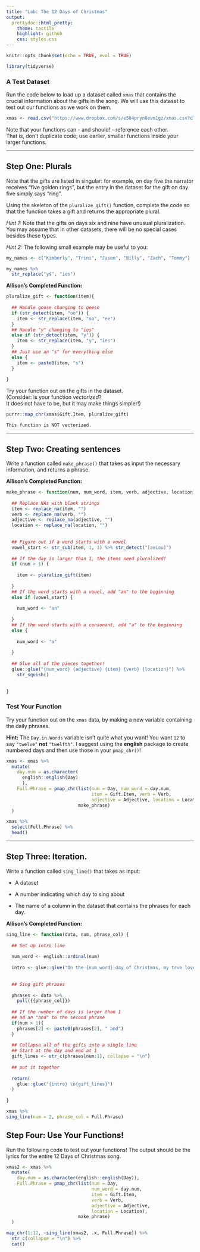 ```yaml
---
title: "Lab: The 12 Days of Christmas"
output:
  prettydoc::html_pretty:
    theme: tactile
    highlight: github
    css: styles.css
---
```


```r
knitr::opts_chunk$set(echo = TRUE, eval = TRUE)

library(tidyverse)
```

### A Test Dataset

Run the code below to load up a dataset called `xmas` that contains the crucial 
information about the gifts in the song. We will use this dataset to test out
our functions as we work on them.

```r
xmas <- read.csv("https://www.dropbox.com/s/e584pryn8evm1gz/xmas.csv?dl=1")
```

Note that your functions can - and should! - reference each other.  
That is, don't duplicate code; use earlier, smaller functions inside your larger 
functions.

---


## Step One:  Plurals

Note that the gifts are listed in singular: for example, on day five the
narrator receives "five golden rings", but the entry in the dataset for the gift
on day five simply says "ring".  

Using the skeleton of the `pluralize_gift()` function, complete the code so that 
the function takes a gift and returns the appropriate plural. 

*Hint 1:* Note that the gifts on days six and nine have unusual pluralization.
You may assume that in other datasets, there will be no special cases besides
these types.

*Hint 2:*  The following small example may be useful to you:

```r
my_names <- c("Kimberly", "Trini", "Jason", "Billy", "Zach", "Tommy")

my_names %>% 
  str_replace("y$", "ies")
```


**Allison's Completed Function:** 

```r
pluralize_gift <- function(item){
  
  ## Handle goose changing to geese
  if (str_detect(item, "oo")) {
    item <- str_replace(item, "oo", "ee")
  } 
  ## Handle "y" changing to "ies"
  else if (str_detect(item, "y")) {
    item <- str_replace(item, "y", "ies")
  } 
  ## Just use an "s" for everything else
  else {
    item <- paste0(item, "s")
  }
  
}
```


Try your function out on the gifts in the dataset.  
(Consider: is your function *vectorized*?  
It does not have to be, but it may make things simpler!)

```r
purrr::map_chr(xmas$Gift.Item, pluralize_gift)

```

```
This function is NOT vectorized.
```

---



## Step Two: Creating sentences

Write a function called `make_phrase()` that takes as input the necessary 
information, and returns a phrase.  


**Allison's Completed Function:** 

```r
make_phrase <- function(num, num_word, item, verb, adjective, location) {
  
  ## Replace NAs with blank strings
  item <- replace_na(item, "")
  verb <- replace_na(verb, "")
  adjective <- replace_na(adjective, "")
  location <- replace_na(location, "")
  
  
  ## Figure out if a word starts with a vowel
  vowel_start <- str_sub(item, 1, 1) %>% str_detect("[aeiou]")
  
  ## If the day is larger than 1, the items need pluralized! 
  if (num > 1) {
    
    item <- pluralize_gift(item)
    
  } 
  ## If the word starts with a vowel, add "an" to the beginning
  else if (vowel_start) {
    
    num_word <- "an"
    
  } 
  ## If the word starts with a consonant, add "a" to the beginning
  else {
    
    num_word <- "a"
    
  }
  
  ## Glue all of the pieces together! 
  glue::glue("{num_word} {adjective} {item} {verb} {location}") %>%
    str_squish()
  
  
}
```


### Test Your Function

Try your function out on the `xmas` data, by making a new variable containing 
the daily phrases.

**Hint:** The `Day.in.Words` variable isn't quite what you want! You want `12`
to say `"twelve"` **not** `"twelfth"`. I suggest using the **english** package
to create numbered days and then use those in your `pmap_chr()`!

```r
xmas <- xmas %>%
  mutate(
    day.num = as.character(
      english::english(Day)
      ), 
    Full.Phrase = pmap_chr(list(num = Day, num_word = day.num, 
                                item = Gift.Item, verb = Verb, 
                                adjective = Adjective, location = Location), 
                           make_phrase)
  )
```

```r
xmas %>% 
  select(Full.Phrase) %>% 
  head()  
```


---


## Step Three:  Iteration.

Write a function called `sing_line()` that takes as input:

* A dataset

* A number indicating which day to sing about

* The name of a column in the dataset that contains the phrases for each day.


**Allison's Completed Function:** 

```r
sing_line <- function(data, num, phrase_col) {
  
  ## Set up intro line
  
  num_word <- english::ordinal(num)
  
  intro <- glue::glue("On the {num_word} day of Christmas, my true love gave to me:")
  
  
  ## Sing gift phrases
  
  phrases <- data %>%
    pull({{phrase_col}})
  
  ## If the number of days is larger than 1
  ## ad an "and" to the second phrase 
  if(num > 1){
    phrases[2] <- paste0(phrases[2], " and")
  }
  
  ## Collapse all of the gifts into a single line 
  ## Start at the day and end at 1
  gift_lines <- str_c(phrases[num:1], collapse = "\n")
  
  ## put it together
  
  return( 
    glue::glue("{intro} \n{gift_lines}")
  )
  
}
```



```r
xmas %>% 
sing_line(num = 2, phrase_col = Full.Phrase)

```


## Step Four: Use Your Functions!

Run the following code to test out your functions! The output should be the 
lyrics for the entire 12 Days of Christmas song. 

```r
xmas2 <- xmas %>%
  mutate(
    day.num = as.character(english::english(Day)), 
    Full.Phrase = pmap_chr(list(num = Day, 
                                num_word = day.num, 
                                item = Gift.Item, 
                                verb = Verb, 
                                adjective = Adjective, 
                                location = Location), 
                           make_phrase)
  )

map_chr(1:12, ~sing_line(xmas2, .x, Full.Phrase)) %>%
  str_c(collapse = "\n") %>%
  cat()

```